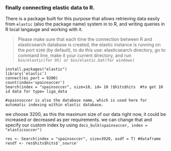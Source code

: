 ### finally connecting elastic data to R.

There is a package built for this purpose that allows retrieving data easily from `elastic` (also the package name) system in to R, and writing queries in R local langauge and working with it. 

> Please make sure that each time the connection between R and elasticsearch database is created, the elastic instance is running on the port `9200` (by default), to do this use: elasticsearch directory, go to command line, make it your current directory, and run `bin/elastic(for OS) or bin/elastic.bat(for windows)` 

```
install.packages("elastic")
library('elastic')
connect(es_port = 9200)
count(index='spainsoccer')
Search(index = "spainsoccer", size=10, id= 10 )$hits$hits  #to get 10 id data for type= liga_data 

#spainsoccer is also the database name, which is used here for automatic indexing within elastic database.

```

we choose 3200, as this the maximum size of our data right now, it could be increased or decreased as per requirements.
we can change that and specify our custom index by using `docs_bulk(spainsoccer, index = "elasticsoccer")`
```
res <- Search(index = "spainsoccer", size=3920, asdf = T) #dataframe
resdf <- res$hits$hits$'_source'
```
